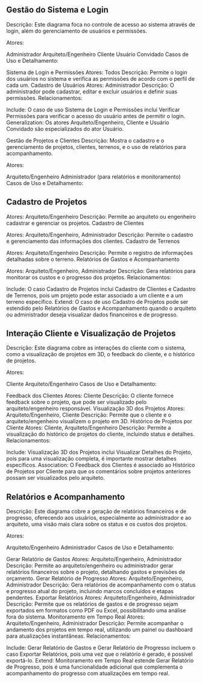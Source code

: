 ## Gestão do Sistema e Login
Descrição: Este diagrama foca no controle de acesso ao sistema através de login, além do gerenciamento de usuários e permissões.

Atores:

Administrador
Arquiteto/Engenheiro
Cliente
Usuário Convidado
Casos de Uso e Detalhamento:

Sistema de Login e Permissões
Atores: Todos
Descrição: Permite o login dos usuários no sistema e verifica as permissões de acordo com o perfil de cada um.
Cadastro de Usuários
Atores: Administrador
Descrição: O administrador pode cadastrar, editar e excluir usuários e definir suas permissões.
Relacionamentos:

Include: O caso de uso Sistema de Login e Permissões inclui Verificar Permissões para verificar o acesso do usuário antes de permitir o login.
Generalization: Os atores Arquiteto/Engenheiro, Cliente e Usuário Convidado são especializados do ator Usuário.

Gestão de Projetos e Clientes
Descrição: Mostra o cadastro e o gerenciamento de projetos, clientes, terrenos, e o uso de relatórios para acompanhamento.

Atores:

Arquiteto/Engenheiro
Administrador (para relatórios e monitoramento)
Casos de Uso e Detalhamento:

## Cadastro de Projetos

Atores: Arquiteto/Engenheiro
Descrição: Permite ao arquiteto ou engenheiro cadastrar e gerenciar os projetos.
Cadastro de Clientes

Atores: Arquiteto/Engenheiro, Administrador
Descrição: Permite o cadastro e gerenciamento das informações dos clientes.
Cadastro de Terrenos

Atores: Arquiteto/Engenheiro
Descrição: Permite o registro de informações detalhadas sobre o terreno.
Relatórios de Gastos e Acompanhamento

Atores: Arquiteto/Engenheiro, Administrador
Descrição: Gera relatórios para monitorar os custos e o progresso dos projetos.
Relacionamentos:

Include: O caso Cadastro de Projetos inclui Cadastro de Clientes e Cadastro de Terrenos, pois um projeto pode estar associado a um cliente e a um terreno específico.
Extend: O caso de uso Cadastro de Projetos pode ser estendido pelo Relatórios de Gastos e Acompanhamento quando o arquiteto ou administrador deseja visualizar dados financeiros e de progresso.

## Interação Cliente e Visualização de Projetos
Descrição: Este diagrama cobre as interações do cliente com o sistema, como a visualização de projetos em 3D, o feedback do cliente, e o histórico de projetos.

Atores:

Cliente
Arquiteto/Engenheiro
Casos de Uso e Detalhamento:

Feedback dos Clientes
Atores: Cliente
Descrição: O cliente fornece feedback sobre o projeto, que pode ser visualizado pelo arquiteto/engenheiro responsável.
Visualização 3D dos Projetos
Atores: Arquiteto/Engenheiro, Cliente
Descrição: Permite que o cliente e o arquiteto/engenheiro visualizem o projeto em 3D.
Histórico de Projetos por Cliente
Atores: Cliente, Arquiteto/Engenheiro
Descrição: Permite a visualização do histórico de projetos do cliente, incluindo status e detalhes.
Relacionamentos:

Include: Visualização 3D dos Projetos inclui Visualizar Detalhes do Projeto, pois para uma visualização completa, é importante mostrar detalhes específicos.
Association: O Feedback dos Clientes é associado ao Histórico de Projetos por Cliente para que os comentários sobre projetos anteriores possam ser visualizados pelo arquiteto.

## Relatórios e Acompanhamento
Descrição: Este diagrama cobre a geração de relatórios financeiros e de progresso, oferecendo aos usuários, especialmente ao administrador e ao arquiteto, uma visão mais clara sobre os status e os custos dos projetos.

Atores:

Arquiteto/Engenheiro
Administrador
Casos de Uso e Detalhamento:

Gerar Relatório de Gastos
Atores: Arquiteto/Engenheiro, Administrador
Descrição: Permite ao arquiteto/engenheiro ou administrador gerar relatórios financeiros sobre o projeto, detalhando gastos e previsões de orçamento.
Gerar Relatório de Progresso
Atores: Arquiteto/Engenheiro, Administrador
Descrição: Gera relatórios de acompanhamento com o status e progresso atual do projeto, incluindo marcos concluídos e etapas pendentes.
Exportar Relatórios
Atores: Arquiteto/Engenheiro, Administrador
Descrição: Permite que os relatórios de gastos e de progresso sejam exportados em formatos como PDF ou Excel, possibilitando uma análise fora do sistema.
Monitoramento em Tempo Real
Atores: Arquiteto/Engenheiro, Administrador
Descrição: Permite acompanhar o andamento dos projetos em tempo real, utilizando um painel ou dashboard para atualizações instantâneas.
Relacionamentos:

Include: Gerar Relatório de Gastos e Gerar Relatório de Progresso incluem o caso Exportar Relatórios, pois uma vez que o relatório é gerado, é possível exportá-lo.
Extend: Monitoramento em Tempo Real estende Gerar Relatório de Progresso, pois é uma funcionalidade adicional que complementa o acompanhamento do progresso com atualizações em tempo real.
